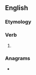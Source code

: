 ==English==

===Etymology===
{{suffix|en|name|eth}}

===Verb===
{{head|en|verb form}}

# {{en-archaic third-person singular of|name}}

===Anagrams===
* {{anagrams|en|Hemant|anthem|hetman|mentha}}